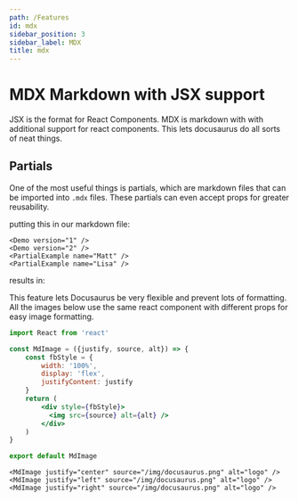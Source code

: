 ```yaml
---
path: /Features
id: mdx
sidebar_position: 3
sidebar_label: MDX
title: mdx
---
```



# MDX  Markdown with JSX support

JSX is the format for React Components. MDX is markdown with with additional support for react components. This lets docusaurus do all sorts of neat things. 

## Partials

One of the most useful things is partials, which are markdown files that can be imported into `.mdx` files. These partials can even accept props for greater reusability. 

putting this in our markdown file: 

```
<Demo version="1" />
<Demo version="2" />
<PartialExample name="Matt" />
<PartialExample name="Lisa" />
```

results in:
<Demo version="1" />
<Demo version="2" /> 
<PartialExample name="Matt" />
<PartialExample name="Lisa" />

This feature lets Docusaurus be very flexible and prevent lots of formatting. All the images below use the same react component with different props for easy image formatting.

```jsx
import React from 'react'

const MdImage = ({justify, source, alt}) => {
    const fbStyle = {
        width: '100%',
        display: 'flex',
        justifyContent: justify
    }
    return (
        <div style={fbStyle}>
          <img src={source} alt={alt} />
        </div>
    )
}

export default MdImage
```

```
<MdImage justify="center" source="/img/docusaurus.png" alt="logo" />
<MdImage justify="left" source="/img/docusaurus.png" alt="logo" />
<MdImage justify="right" source="/img/docusaurus.png" alt="logo" />
```

<MdImage justify="center" source="/img/docusaurus.png" alt="logo" />
<MdImage justify="left" source="/img/docusaurus.png" alt="logo" />
<MdImage justify="right" source="/img/docusaurus.png" alt="logo" />


